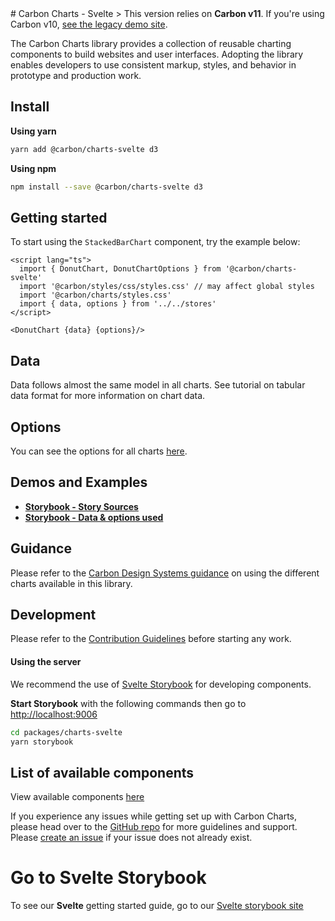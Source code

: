 
<Meta title="Docs/Getting Started/Svelte" />
# Carbon Charts - Svelte
> This version relies on <b>Carbon v11</b>. If you're using Carbon v10, <a href="https://carbon-charts-0x.netlify.app" target="_blank" rel="noreferrer">see the legacy demo site</a>.

The Carbon Charts library provides a collection of reusable charting components to
build websites and user interfaces. Adopting the library enables developers to use
consistent markup, styles, and behavior in prototype and production work.

## Install

**Using yarn**
```bash
yarn add @carbon/charts-svelte d3
```

**Using npm**
```bash
npm install --save @carbon/charts-svelte d3
```

## Getting started
To start using the `StackedBarChart` component, try the example below:

```svelte
<script lang="ts">
  import { DonutChart, DonutChartOptions } from '@carbon/charts-svelte'
  import '@carbon/styles/css/styles.css' // may affect global styles
  import '@carbon/charts/styles.css'
  import { data, options } from '../../stores'
</script>

<DonutChart {data} {options}/>
```

## Data
Data follows almost the same model in all charts.
See tutorial on tabular data format for more information on chart data.

## Options

You can see the options for all charts
[here](https://charts.carbondesignsystem.com/documentation/modules/_interfaces_charts_.html).

## Demos and Examples
+ **[Storybook - Story Sources](https://github.com/carbon-design-system/carbon-charts/tree/master/packages/charts-svelte/stories)**
+ **[Storybook - Data & options used](https://github.com/carbon-design-system/carbon-charts/tree/master/packages/charts/demo/data)**

## Guidance

Please refer to the
[Carbon Design Systems guidance](https://www.carbondesignsystem.com/data-visualization/chart-types)
on using the different charts available in this library.

## Development
Please refer to the
[Contribution Guidelines](https://github.com/carbon-design-system/carbon-charts/blob/master/CONTRIBUTING.md)
before starting any work.

#### Using the server
We recommend the use of [Svelte Storybook](https://github.com/storybookjs/storybook/tree/next/app/svelte)
for developing components.

**Start Storybook** with the following commands then go to [http://localhost:9006](http://localhost:9006)
```bash
cd packages/charts-svelte
yarn storybook
```

## List of available components
View available components [here](https://github.com/carbon-design-system/carbon-charts#component-status)

If you experience any issues while getting set up with Carbon Charts, please head over to
the [GitHub repo](https://github.com/carbon-design-system/carbon-charts)
for more guidelines and support.
Please [create an issue](https://github.com/carbon-design-system/carbon-charts/issues)
if your issue does not already exist.

# Go to Svelte Storybook
To see our **Svelte** getting started guide, go to our [Svelte storybook site](https://charts.carbondesignsystem.com/svelte/?path=/story/docs-getting-started--instructions)
